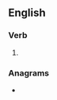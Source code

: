 ==English==

===Verb===
{{head|en|verb form}}

# {{en-past of|sire}}

===Anagrams===
* {{anagrams|en|Desir|IDers|diers|dries|rides|rised|sider}}